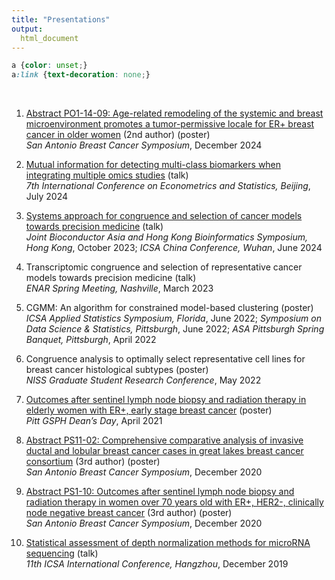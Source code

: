 ---
title: "Presentations"
output:
  html_document
---

```{css, echo=FALSE}
a {color: unset;} 
a:link {text-decoration: none;}
```

<br>

(@) [Abstract PO1-14-09: Age-related remodeling of the systemic and breast microenvironment promotes a tumor-permissive locale for ER+ breast cancer in older women](https://doi.org/10.1158/1538-7445.SABCS23-PO1-14-09) (2nd author) (poster) <br> *San Antonio Breast Cancer Symposium*, December 2024 

(@) [Mutual information for detecting multi-class biomarkers when integrating multiple omics studies](downloads/presentations/2024_EcoSta.pdf) (talk) <br> *7th International Conference on Econometrics and Statistics, Beijing*, July 2024

(@) [Systems approach for congruence and selection of cancer models towards precision medicine](downloads/presentations/2023_hk_cascam.pdf) (talk) <br> *Joint Bioconductor Asia and Hong Kong Bioinformatics Symposium, Hong Kong*, October 2023; *ICSA China Conference, Wuhan*, June 2024

(@) Transcriptomic congruence and selection of representative cancer models towards precision medicine (talk) <br> *ENAR Spring Meeting, Nashville*, March 2023

(@) CGMM: An algorithm for constrained model-based clustering (poster) <br> *ICSA Applied Statistics Symposium, Florida*, June 2022; *Symposium on Data Science \& Statistics, Pittsburgh*, June 2022; *ASA Pittsburgh Spring Banquet, Pittsburgh*, April 2022

(@) Congruence analysis to optimally select representative cell lines for breast cancer histological subtypes (poster) <br>  *NISS Graduate Student Research Conference*, May 2022

(@) [Outcomes after sentinel lymph node biopsy and radiation therapy in elderly women with ER+, early stage breast cancer](downloads/presentations/2021_deans_day_slnb.pdf) (poster) <br> *Pitt GSPH Dean's Day*, April 2021

(@) [Abstract PS11-02: Comprehensive comparative analysis of invasive ductal and lobular breast cancer cases in great lakes breast cancer consortium](https://aacrjournals.org/cancerres/article/81/4_Supplement/PS11-02/648201/Abstract-PS11-02-Comprehensive-comparative) (3rd author) (poster) <br>  *San Antonio Breast Cancer Symposium*, December 2020 

(@) [Abstract PS1-10: Outcomes after sentinel lymph node biopsy and radiation therapy in women over 70 years old with ER+, HER2-, clinically node negative breast cancer](https://aacrjournals.org/cancerres/article/81/4_Supplement/PS1-10/648032/Abstract-PS1-10-Outcomes-after-sentinel-lymph-node) (3rd author) (poster) <br>  *San Antonio Breast Cancer Symposium*, December 2020

(@) [Statistical assessment of depth normalization methods for microRNA sequencing](downloads/presentations/2019_ICSA_normalization.pdf) (talk) <br> *11th ICSA International Conference, Hangzhou*, December 2019
